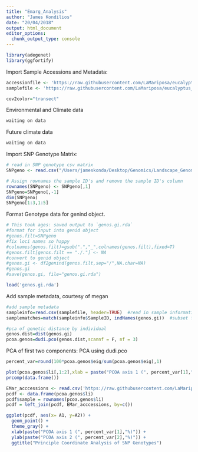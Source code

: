 ```yaml
---
title: "Emarg_Analysis"
author: "James Kondilios"
date: "20/04/2018"
output: html_document
editor_options: 
  chunk_output_type: console
---
```


```r
library(adegenet)
library(ggfortify)
```

Import Sample Accessions and Metadata:
```r

accessionfile <- 'https://raw.githubusercontent.com/LaMariposa/eucalyptus_data/master/Emarginata_Accessions.csv'
samplefile <- 'https://raw.githubusercontent.com/LaMariposa/eucalyptus_data/master/Emarginata_PlantsSamples.csv'

cov2color="transect"
```


Environmental and Climate data
```r

waiting on data

```

Future climate data

```r
waiting on data

```




Import SNP Genotype Matrix:
```r
# read in SNP genotype csv matrix
SNPgeno <- read.csv("/Users/jameskonda/Desktop/Genomics/Landscape_Genomics/Emarg/unthin/genos_matrix.csv")

# Assign rownames the sample ID's and remove the sample ID's column
rownames(SNPgeno) <- SNPgeno[,1]
SNPgeno=SNPgeno[,-1]
dim(SNPgeno)
SNPgeno[1:3,1:5]
```




Format Genotype data for genind object. 
```r
# This took ages: saved output to `genos.gi.rda`
#format for input into genid object
#genos.filt=SNPgeno
#fix loci names so happy
#colnames(genos.filt)=gsub(".","_",colnames(genos.filt),fixed=T)
#genos.filt[genos.filt == "./."] <- NA
#convert to genid object
#genos.gi <- df2genind(genos.filt,sep="/",NA.char=NA)
#genos.gi
#save(genos.gi, file="genos.gi.rda")

```

```r
load('genos.gi.rda')
```


Add sample metadata, courtesy of megan
```r
#add sample metadata
sampleinfo=read.csv(samplefile, header=TRUE)  #read in sample information with populations 
samplematches=match(sampleinfo$SampleID, indNames(genos.gi))  #subset for just samples in this analysis

```

```r
#pca of genetic distance by individual
genos.dist=dist(genos.gi)
pcoa.genos=dudi.pco(genos.dist,scannf = F, nf = 3)
```

PCA of first two components: PCA using dudi.pco 
```r
percent_var=round(100*pcoa.genos$eig/sum(pcoa.genos$eig),1)

plot(pcoa.genos$li[,1:2],xlab = paste("PCOA axis 1 (", percent_var[1],"%)"), ylab = paste("PCOA axis 2 (", percent_var[2],"%)")) 
prcomp(data.frame())

EMar_acccessions <- read.csv('https://raw.githubusercontent.com/LaMariposa/eucalyptus_data/master/Emarginata_Accessions.csv')
pcdf <- data.frame(pcoa.genos$li)
pcdf$sample = rownames(pcoa.genos$li)
pcdf = left_join(pcdf, EMar_acccessions, by=c())

ggplot(pcdf, aes(x= A1, y=A2)) + 
  geom_point() + 
  theme_gray() +
  xlab(paste("PCOA axis 1 (", percent_var[1],"%)")) +
  ylab(paste("PCOA axis 2 (", percent_var[2],"%)")) + 
  ggtitle("Principle Coordinate Analysis of SNP Genotypes")

```
